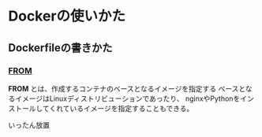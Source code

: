 # Dockerの使いかた
## Dockerfileの書きかた
### [FROM](https://papakoletter.com/dockerfile_from/)
**FROM** とは、作成するコンテナのベースとなるイメージを指定する
ベースとなるイメージはLinuxディストリビューションであったり、
nginxやPythonをインストールしてくれているイメージを指定することもできる。

いったん放置